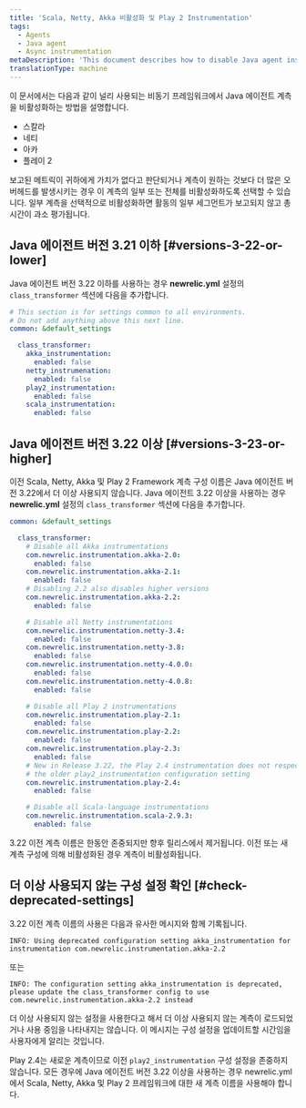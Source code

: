 ```yaml
---
title: 'Scala, Netty, Akka 비활성화 및 Play 2 Instrumentation'
tags:
  - Agents
  - Java agent
  - Async instrumentation
metaDescription: 'This document describes how to disable Java agent instrumentation on Scala, Netty, Akka, and Play2 frameworks'
translationType: machine
---
```


이 문서에서는 다음과 같이 널리 사용되는 비동기 프레임워크에서 Java 에이전트 계측을 비활성화하는 방법을 설명합니다.

* 스칼라
* 네티
* 아카
* 플레이 2

보고된 메트릭이 귀하에게 가치가 없다고 판단되거나 계측이 원하는 것보다 더 많은 오버헤드를 발생시키는 경우 이 계측의 일부 또는 전체를 비활성화하도록 선택할 수 있습니다. 일부 계측을 선택적으로 비활성화하면 활동의 일부 세그먼트가 보고되지 않고 총 시간이 과소 평가됩니다.

## Java 에이전트 버전 3.21 이하 [#versions-3-22-or-lower]

Java 에이전트 버전 3.22 이하를 사용하는 경우 **newrelic.yml** 설정의 `class_transformer` 섹션에 다음을 추가합니다.

```yml
# This section is for settings common to all environments.
# Do not add anything above this next line.
common: &default_settings

  class_transformer: 
    akka_instrumentation:
      enabled: false
    netty_instrumenation:
      enabled: false
    play2_instrumentation:
      enabled: false
    scala_instrumentation:
      enabled: false
```

## Java 에이전트 버전 3.22 이상 [#versions-3-23-or-higher]

이전 Scala, Netty, Akka 및 Play 2 Framework 계측 구성 이름은 Java 에이전트 버전 3.22에서 더 이상 사용되지 않습니다. Java 에이전트 3.22 이상을 사용하는 경우 **newrelic.yml** 설정의 `class_transformer` 섹션에 다음을 추가합니다.

```yml
common: &default_settings

  class_transformer:
    # Disable all Akka instrumentations
    com.newrelic.instrumentation.akka-2.0:
      enabled: false
    com.newrelic.instrumentation.akka-2.1:
      enabled: false
    # Disabling 2.2 also disables higher versions
    com.newrelic.instrumentation.akka-2.2:
      enabled: false

    # Disable all Netty instrumentations
    com.newrelic.instrumentation.netty-3.4:
      enabled: false
    com.newrelic.instrumentation.netty-3.8:
      enabled: false
    com.newrelic.instrumentation.netty-4.0.0:
      enabled: false
    com.newrelic.instrumentation.netty-4.0.8:
      enabled: false

    # Disable all Play 2 instrumentations
    com.newrelic.instrumentation.play-2.1:
      enabled: false
    com.newrelic.instrumentation.play-2.2:
      enabled: false
    com.newrelic.instrumentation.play-2.3:
      enabled: false
    # New in Release 3.22, the Play 2.4 instrumentation does not respect
    # the older play2_instrumentation configuration setting 
    com.newrelic.instrumentation.play-2.4:
      enabled: false

    # Disable all Scala-language instrumentations
    com.newrelic.instrumentation.scala-2.9.3:
      enabled: false
```

3.22 이전 계측 이름은 한동안 존중되지만 향후 릴리스에서 제거됩니다. 이전 또는 새 계측 구성에 의해 비활성화된 경우 계측이 비활성화됩니다.

## 더 이상 사용되지 않는 구성 설정 확인 [#check-deprecated-settings]

3.22 이전 계측 이름의 사용은 다음과 유사한 메시지와 함께 기록됩니다.

```
INFO: Using deprecated configuration setting akka_instrumentation for instrumentation com.newrelic.instrumentation.akka-2.2
```

또는

```
INFO: The configuration setting akka_instrumentation is deprecated, please update the class_transformer config to use com.newrelic.instrumentation.akka-2.2 instead
```

더 이상 사용되지 않는 설정을 사용한다고 해서 더 이상 사용되지 않는 계측이 로드되었거나 사용 중임을 나타내지는 않습니다. 이 메시지는 구성 설정을 업데이트할 시간임을 사용자에게 알리는 것입니다.

Play 2.4는 새로운 계측이므로 이전 `play2_instrumentation` 구성 설정을 존중하지 않습니다. 모든 경우에 Java 에이전트 버전 3.22 이상을 사용하는 경우 newrelic.yml에서 Scala, Netty, Akka 및 Play 2 프레임워크에 대한 새 계측 이름을 사용해야 합니다.